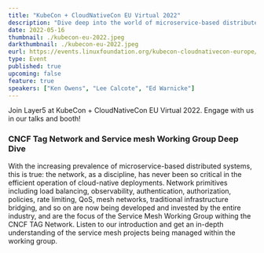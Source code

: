 ```yaml
---
title: "KubeCon + CloudNativeCon EU Virtual 2022"
description: "Dive deep into the world of microservice-based distributed systems with 'CNCF TAG Network and Service Mesh Working Group"
date: 2022-05-16
thumbnail: ./kubecon-eu-2022.jpeg
darkthumbnail: ./kubecon-eu-2022.jpeg
eurl: https://events.linuxfoundation.org/kubecon-cloudnativecon-europe/
type: Event
published: true
upcoming: false
feature: true
speakers: ["Ken Owens", "Lee Calcote", "Ed Warnicke"]
---
```


Join Layer5 at KubeCon + CloudNativeCon EU Virtual 2022. Engage with us in our talks and booth!

<h3>CNCF Tag Network and Service mesh Working Group Deep Dive</h3>
<p>
  With the increasing prevalence of microservice-based distributed systems, this is true: the
  network, as a discipline, has never been so critical in the efficient operation of cloud-native
  deployments. Network primitives including load balancing, observability, authentication,
  authorization, policies, rate limiting, QoS, mesh networks, traditional infrastructure bridging,
  and so on are now being developed and invested by the entire industry, and are the focus of the
  Service Mesh Working Group withing the CNCF TAG Network. Listen to our introduction and get an
  in-depth understanding of the service mesh projects being managed within the working group.
</p>
